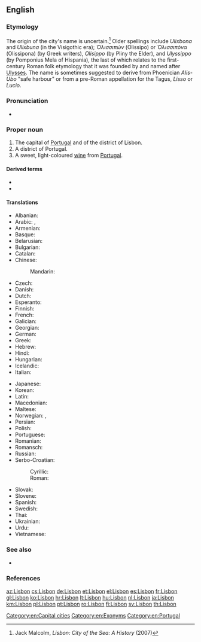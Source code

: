 ==English==
{{wikipedia}}

===Etymology===
The origin of the city's name is uncertain.<ref name="JM">Jack Malcolm, ''Lisbon: City of the Sea: A History'' (2007)</ref> Older spellings include ''Ulixbona'' and ''Ulixbuna'' (in the Visigothic era); ''Ὀλισσιπών'' (Olissipo) or ''Ὀλισσιπόνα'' (Olissipona) (by Greek writers), ''Olisippo'' (by Pliny the Elder), and ''Ulyssippo'' (by Pomponius Mela of Hispania), the last of which relates to the first-century Roman folk etymology that it was founded by and named after [[Ulysses]]. The name is sometimes suggested to derive from Phoenician ''Alis-Ubo'' "safe harbour" or from a pre-Roman appellation for the Tagus, ''Lisso'' or ''Lucio''.

===Pronunciation===
* {{IPA|/ˈlɪzbən/|lang=en}}

===Proper noun===
{{en-proper noun}}

# The capital of [[Portugal]] and of the district of Lisbon.
# A district of Portugal.
# A sweet, light-coloured [[wine]] from [[Portugal]].

====Derived terms====
* {{l|en|Lisboner}}
* {{l|en|Lisbonite}}

====Translations====
{{trans-top|capital of Portugal}}
* Albanian: {{t|sq|Lisbonës}}
* Arabic: {{t|ar|لِشْبُونَة|f}}, {{qualifier|archaic}} {{t|ar|أُشْبُونَة|f|tr=ʾušbuna}}
* Armenian: {{t|hy|Լիսաբոն}}
* Basque: {{t+|eu|Lisboa}}
* Belarusian: {{t|be|Лісабон|m|tr=Lisabón}}
* Bulgarian: {{t|bg|Лисабон|m|tr=Lisabon}}
* Catalan: {{t|ca|Lisboa|f}}
* Chinese:
*: Mandarin: {{t+|cmn|里斯本|tr=Lǐsīběn|sc=Hani}}
* Czech: {{t+|cs|Lisabon|m}}
* Danish: {{t|da|Lissabon}}
* Dutch: {{t+|nl|Lissabon}}
* Esperanto: {{t|eo|Lisbono}}
* Finnish: {{t+|fi|Lissabon}}
* French: {{t+|fr|Lisbonne|f}}
* Galician: {{t+|gl|Lisboa|f}}
* Georgian: {{t|ka|ლისაბონი}}
* German: {{t+|de|Lissabon|n}}
* Greek: {{t|el|Λισσαβώνα|f}}
* Hebrew: {{t|he|ליסבון}}
* Hindi: {{t|hi|लिस्बन|tr=lisban}}
* Hungarian: {{t+|hu|Lisszabon}}
* Icelandic: {{t|is|Lissabon|n}}
* Italian: {{t+|it|Lisbona|f}}
{{trans-mid}}
* Japanese: {{t|ja|リスボン|tr=Risubon}}
* Korean: {{t+|ko|리스본|tr=Riseubon|sc=Hang}}
* Latin: {{t|la|Olisīpō|f}}
* Macedonian: {{t|mk|Лисабон|m|tr=Lísabon}}
* Maltese: {{t|mt|Lisbona}}
* Norwegian: {{t+|no|Lisboa}}, {{t+|no|Lissabon}}
* Persian: {{t|fa|لیسبون|tr=Lisbon}}
* Polish: {{t+|pl|Lizbona|f}}
* Portuguese: {{t+|pt|Lisboa|f}}
* Romanian: {{t+|ro|Lisabona}}
* Romansch: {{t|rm|Lisbona|f}}
* Russian: {{t+|ru|Лиссабо́н|m}}
* Serbo-Croatian:
*: Cyrillic: {{t|sh|Лисабон|m|sc=Cyrl}}
*: Roman: {{t|sh|Lisabon|m}}
* Slovak: {{t|sk|Lisabon|m}}
* Slovene: {{t+|sl|Lizbóna|f}}
* Spanish: {{t+|es|Lisboa|f}}
* Swedish: {{t+|sv|Lissabon}}
* Thai: {{t+|th|ลิสบอน|tr=lisbon}}
* Ukrainian: {{t|uk|Лісабон|m|tr=Lisabón}}
* Urdu: {{t|ur|لسبن|tr=lisban}}
* Vietnamese: {{t|vi|Lisboa}}
{{trans-bottom}}

===See also===
* {{l|en|Lisboa}}

===References===
<references/>

[[Category:en:Capital cities]]
[[Category:en:Exonyms]]
[[Category:en:Portugal]]

[[az:Lisbon]]
[[cs:Lisbon]]
[[de:Lisbon]]
[[et:Lisbon]]
[[el:Lisbon]]
[[es:Lisbon]]
[[fr:Lisbon]]
[[gl:Lisbon]]
[[ko:Lisbon]]
[[hr:Lisbon]]
[[lt:Lisbon]]
[[hu:Lisbon]]
[[nl:Lisbon]]
[[ja:Lisbon]]
[[km:Lisbon]]
[[pl:Lisbon]]
[[pt:Lisbon]]
[[ro:Lisbon]]
[[fi:Lisbon]]
[[sv:Lisbon]]
[[th:Lisbon]]